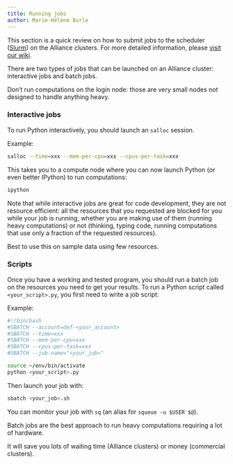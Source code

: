 ```yaml
---
title: Running jobs
author: Marie-Hélène Burle
---
```


:::{.def}

This section is a quick review on how to submit jobs to the scheduler ([Slurm](https://slurm.schedmd.com/documentation.html)) on the Alliance clusters. For more detailed information, please [visit our wiki](https://docs.alliancecan.ca/wiki/Running_jobs).

:::

There are two types of jobs that can be launched on an Alliance cluster: interactive jobs and batch jobs.

:::{.emph}

Don't run computations on the login node: those are very small nodes not designed to handle anything heavy.

:::

### Interactive jobs

To run Python interactively, you should launch an `salloc` session.

:::{.example}

Example:

:::

```.bash
salloc --time=xxx --mem-per-cpu=xxx --cpus-per-task=xxx
```

This takes you to a compute node where you can now launch Python (or even better IPython) to run computations:

```.bash
ipython
```

:::{.info}

Note that while interactive jobs are great for code development, they are not resource efficient: all the resources that you requested are blocked for you while your job is running, whether you are making use of them (running heavy computations) or not (thinking, typing code, running computations that use only a fraction of the requested resources).

Best to use this on sample data using few resources.

:::

### Scripts

Once you have a working and tested program, you should run a batch job on the resources you need to get your results. To run a Python script called `<your_script>.py`, you first need to write a job script:

:::{.example}

Example:

```.bash
#!/bin/bash
#SBATCH --account=def-<your_account>
#SBATCH --time=xxx
#SBATCH --mem-per-cpu=xxx
#SBATCH --cpus-per-task=xxx
#SBATCH --job-name="<your_job>"

source ~/env/bin/activate
python <your_script>.py
```

:::

Then launch your job with:

```.bash
sbatch <your_job>.sh
```

You can monitor your job with `sq` (an alias for `squeue -u $USER $@`).

:::{.info}

Batch jobs are the best approach to run heavy computations requiring a lot of hardware.

It will save you lots of waiting time (Alliance clusters) or money (commercial clusters).

:::
